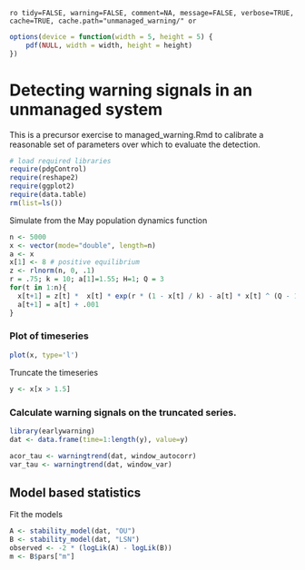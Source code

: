 `ro tidy=FALSE, warning=FALSE, comment=NA, message=FALSE, verbose=TRUE, cache=TRUE, cache.path="unmanaged_warning/" or`

``` r
options(device = function(width = 5, height = 5) {
    pdf(NULL, width = width, height = height)
})
````

# Detecting warning signals in an unmanaged system 

This is a precursor exercise to managed_warning.Rmd to calibrate a reasonable set of parameters over which to evaluate the detection.  


``` r
# load required libraries
require(pdgControl)
require(reshape2)
require(ggplot2)
require(data.table)
rm(list=ls())
````


Simulate from the May population dynamics function



``` r
n <- 5000
x <- vector(mode="double", length=n)
a <- x
x[1] <- 8 # positive equilibrium
z <- rlnorm(n, 0, .1)
r = .75; k = 10; a[1]=1.55; H=1; Q = 3
for(t in 1:n){
  x[t+1] = z[t] *  x[t] * exp(r * (1 - x[t] / k) - a[t] * x[t] ^ (Q - 1) / (x[t] ^ Q + H ^ Q)) 
  a[t+1] = a[t] + .001
}
````



### Plot of timeseries 

``` r
plot(x, type='l')
````

Truncate the timeseries 

``` r
y <- x[x > 1.5]
````

### Calculate warning signals on the truncated series. 

``` r
library(earlywarning)
dat <- data.frame(time=1:length(y), value=y)
````

``` r
acor_tau <- warningtrend(dat, window_autocorr)
var_tau <- warningtrend(dat, window_var)
````

## Model based statistics


Fit the models

``` r
A <- stability_model(dat, "OU")
B <- stability_model(dat, "LSN")
observed <- -2 * (logLik(A) - logLik(B))
m <- B$pars["m"]
````



